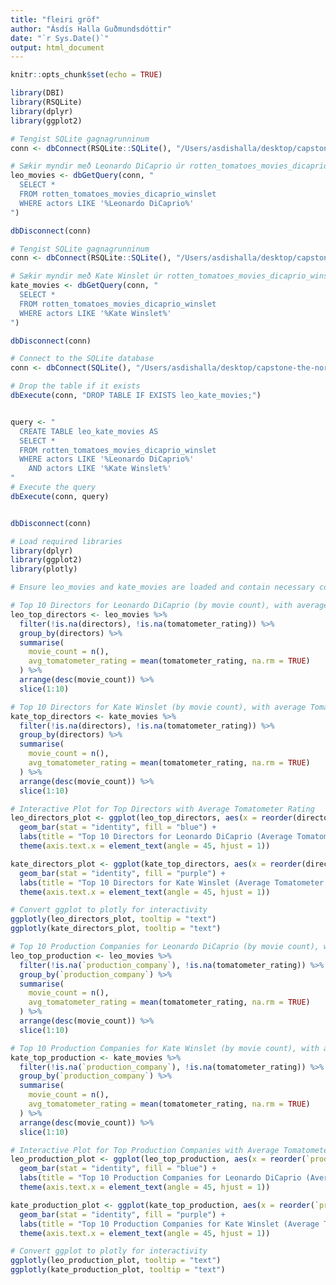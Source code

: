 ```yaml
---
title: "fleiri gröf"
author: "Ásdís Halla Guðmundsdóttir"
date: "`r Sys.Date()`"
output: html_document
---
```


```r
knitr::opts_chunk$set(echo = TRUE)
```

```r
library(DBI)
library(RSQLite)
library(dplyr)
library(ggplot2)
```


```r

# Tengist SQLite gagnagrunninum
conn <- dbConnect(RSQLite::SQLite(), "/Users/asdishalla/desktop/capstone-the-north-main 2/data/rotten_tomatoes.db")

# Sækir myndir með Leonardo DiCaprio úr rotten_tomatoes_movies_dicaprio_winslet töflunni
leo_movies <- dbGetQuery(conn, "
  SELECT *
  FROM rotten_tomatoes_movies_dicaprio_winslet
  WHERE actors LIKE '%Leonardo DiCaprio%'
")

dbDisconnect(conn)
```


```r

# Tengist SQLite gagnagrunninum
conn <- dbConnect(RSQLite::SQLite(), "/Users/asdishalla/desktop/capstone-the-north-main 2/data/rotten_tomatoes.db")

# Sækir myndir með Kate Winslet úr rotten_tomatoes_movies_dicaprio_winslet töflunni
kate_movies <- dbGetQuery(conn, "
  SELECT *
  FROM rotten_tomatoes_movies_dicaprio_winslet
  WHERE actors LIKE '%Kate Winslet%'
")

dbDisconnect(conn)
```


```r

# Connect to the SQLite database
conn <- dbConnect(SQLite(), "/Users/asdishalla/desktop/capstone-the-north-main 2/data/rotten_tomatoes.db")

# Drop the table if it exists
dbExecute(conn, "DROP TABLE IF EXISTS leo_kate_movies;")


query <- "
  CREATE TABLE leo_kate_movies AS
  SELECT * 
  FROM rotten_tomatoes_movies_dicaprio_winslet
  WHERE actors LIKE '%Leonardo DiCaprio%' 
    AND actors LIKE '%Kate Winslet%'
"
# Execute the query
dbExecute(conn, query)


dbDisconnect(conn)
```



```r
# Load required libraries
library(dplyr)
library(ggplot2)
library(plotly)

# Ensure leo_movies and kate_movies are loaded and contain necessary columns, including 'Director', 'Production Company', and 'tomatometer_rating'

# Top 10 Directors for Leonardo DiCaprio (by movie count), with average Tomatometer rating
leo_top_directors <- leo_movies %>%
  filter(!is.na(directors), !is.na(tomatometer_rating)) %>%
  group_by(directors) %>%
  summarise(
    movie_count = n(),
    avg_tomatometer_rating = mean(tomatometer_rating, na.rm = TRUE)
  ) %>%
  arrange(desc(movie_count)) %>%
  slice(1:10)

# Top 10 Directors for Kate Winslet (by movie count), with average Tomatometer rating
kate_top_directors <- kate_movies %>%
  filter(!is.na(directors), !is.na(tomatometer_rating)) %>%
  group_by(directors) %>%
  summarise(
    movie_count = n(),
    avg_tomatometer_rating = mean(tomatometer_rating, na.rm = TRUE)
  ) %>%
  arrange(desc(movie_count)) %>%
  slice(1:10)

# Interactive Plot for Top Directors with Average Tomatometer Rating
leo_directors_plot <- ggplot(leo_top_directors, aes(x = reorder(directors, -avg_tomatometer_rating), y = avg_tomatometer_rating, text = paste("Movies:", movie_count))) +
  geom_bar(stat = "identity", fill = "blue") +
  labs(title = "Top 10 Directors for Leonardo DiCaprio (Average Tomatometer Rating)", x = "Director", y = "Average Tomatometer Rating") +
  theme(axis.text.x = element_text(angle = 45, hjust = 1))

kate_directors_plot <- ggplot(kate_top_directors, aes(x = reorder(directors, -avg_tomatometer_rating), y = avg_tomatometer_rating, text = paste("Movies:", movie_count))) +
  geom_bar(stat = "identity", fill = "purple") +
  labs(title = "Top 10 Directors for Kate Winslet (Average Tomatometer Rating)", x = "Director", y = "Average Tomatometer Rating") +
  theme(axis.text.x = element_text(angle = 45, hjust = 1))

# Convert ggplot to plotly for interactivity
ggplotly(leo_directors_plot, tooltip = "text")
ggplotly(kate_directors_plot, tooltip = "text")

# Top 10 Production Companies for Leonardo DiCaprio (by movie count), with average Tomatometer rating
leo_top_production <- leo_movies %>%
  filter(!is.na(`production_company`), !is.na(tomatometer_rating)) %>%
  group_by(`production_company`) %>%
  summarise(
    movie_count = n(),
    avg_tomatometer_rating = mean(tomatometer_rating, na.rm = TRUE)
  ) %>%
  arrange(desc(movie_count)) %>%
  slice(1:10)

# Top 10 Production Companies for Kate Winslet (by movie count), with average Tomatometer rating
kate_top_production <- kate_movies %>%
  filter(!is.na(`production_company`), !is.na(tomatometer_rating)) %>%
  group_by(`production_company`) %>%
  summarise(
    movie_count = n(),
    avg_tomatometer_rating = mean(tomatometer_rating, na.rm = TRUE)
  ) %>%
  arrange(desc(movie_count)) %>%
  slice(1:10)

# Interactive Plot for Top Production Companies with Average Tomatometer Rating
leo_production_plot <- ggplot(leo_top_production, aes(x = reorder(`production_company`, -avg_tomatometer_rating), y = avg_tomatometer_rating, text = paste("Movies:", movie_count))) +
  geom_bar(stat = "identity", fill = "blue") +
  labs(title = "Top 10 Production Companies for Leonardo DiCaprio (Average Tomatometer Rating)", x = "Production Company", y = "Average Tomatometer Rating") +
  theme(axis.text.x = element_text(angle = 45, hjust = 1))

kate_production_plot <- ggplot(kate_top_production, aes(x = reorder(`production_company`, -avg_tomatometer_rating), y = avg_tomatometer_rating, text = paste("Movies:", movie_count))) +
  geom_bar(stat = "identity", fill = "purple") +
  labs(title = "Top 10 Production Companies for Kate Winslet (Average Tomatometer Rating)", x = "Production Company", y = "Average Tomatometer Rating") +
  theme(axis.text.x = element_text(angle = 45, hjust = 1))

# Convert ggplot to plotly for interactivity
ggplotly(leo_production_plot, tooltip = "text")
ggplotly(kate_production_plot, tooltip = "text")

```

